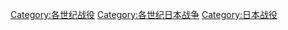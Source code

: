 [[Category:各世纪战役|Category:各世纪战役]]
[[Category:各世纪日本战争|Category:各世纪日本战争]]
[[Category:日本战役|Category:日本战役]]